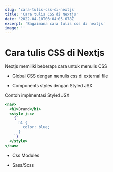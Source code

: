 ```yaml
---
slug: 'cara-tulis-css-di-nextjs'
title: 'Cara tulis CSS di Nextjs'
date: '2022-04-10T03:04:05.678Z'
excerpt: 'Bagaimana cara tulis css di nextjs'
image: ''
---
```


# Cara tulis CSS di Nextjs

Nextjs memiliki beberapa cara untuk menulis CSS

- Global CSS
  dengan menulis css di external file

- Components styles dengan Styled JSX

Contoh implmentasi Styled JSX

```jsx
<nav>
  <h1>Brand</h1>
  <style jsx>
    {`
      h1 {
        color: blue;
      }
    `}
  </style>
</nav>
```

- Css Modules

- Sass/Scss
